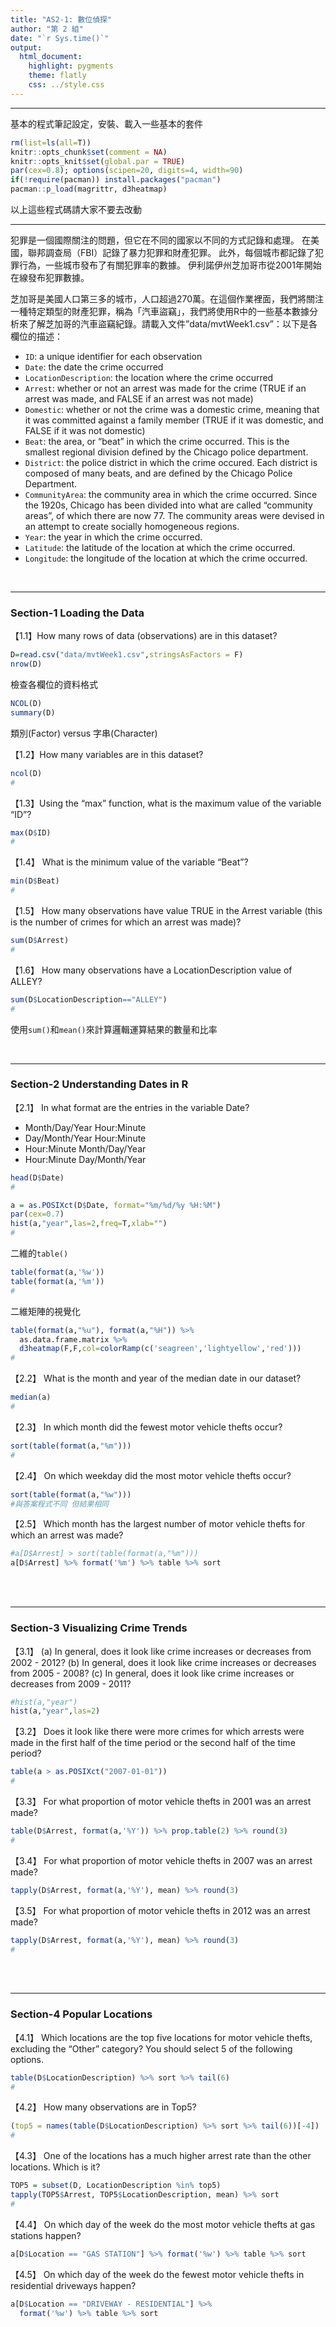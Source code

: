 ```yaml
---
title: "AS2-1: 數位偵探"
author: "第 2 組"
date: "`r Sys.time()`"
output: 
  html_document:
    highlight: pygments
    theme: flatly
    css: ../style.css
---
```



<hr>
基本的程式筆記設定，安裝、載入一些基本的套件
```r
rm(list=ls(all=T))
knitr::opts_chunk$set(comment = NA)
knitr::opts_knit$set(global.par = TRUE)
par(cex=0.8); options(scipen=20, digits=4, width=90)
if(!require(pacman)) install.packages("pacman")
pacman::p_load(magrittr, d3heatmap)
```
以上這些程式碼請大家不要去改動<br>

<hr>

犯罪是一個國際關注的問題，但它在不同的國家以不同的方式記錄和處理。 在美國，聯邦調查局（FBI）記錄了暴力犯罪和財產犯罪。 此外，每個城市都記錄了犯罪行為，一些城市發布了有關犯罪率的數據。 伊利諾伊州芝加哥市從2001年開始在線發布犯罪數據。

芝加哥是美國人口第三多的城市，人口超過270萬。在這個作業裡面，我們將關注一種特定類型的財產犯罪，稱為「汽車盜竊」，我們將使用R中的一些基本數據分析來了解芝加哥的汽車盜竊紀錄。請載入文件"data/mvtWeek1.csv"：以下是各欄位的描述：

+ `ID`: a unique identifier for each observation
+ `Date`: the date the crime occurred
+ `LocationDescription`: the location where the crime occurred
+ `Arrest`: whether or not an arrest was made for the crime (TRUE if an arrest was made, and FALSE if an arrest was not made)
+ `Domestic`: whether or not the crime was a domestic crime, meaning that it was committed against a family member (TRUE if it was domestic, and FALSE if it was not domestic)
+ `Beat`: the area, or "beat" in which the crime occurred. This is the smallest regional division defined by the Chicago police department.
+ `District`: the police district in which the crime occured. Each district is composed of many beats, and are defined by the Chicago Police Department.
+ `CommunityArea`: the community area in which the crime occurred. Since the 1920s, Chicago has been divided into what are called "community areas", of which there are now 77. The community areas were devised in an attempt to create socially homogeneous regions.
+ `Year`: the year in which the crime occurred.
+ `Latitude`: the latitude of the location at which the crime occurred.
+ `Longitude`: the longitude of the location at which the crime occurred.

<br><hr>

###  Section-1 Loading the Data

【1.1】How many rows of data (observations) are in this dataset?
```r
D=read.csv("data/mvtWeek1.csv",stringsAsFactors = F)
nrow(D)
```

檢查各欄位的資料格式
```r
NCOL(D)
summary(D)
```

類別(Factor) versus 字串(Character)

【1.2】How many variables are in this dataset?
```r
ncol(D)
#
```


【1.3】Using the "max" function, what is the maximum value of the variable "ID"?
```r
max(D$ID)
#
```


【1.4】 What is the minimum value of the variable "Beat"?
```r
min(D$Beat)
#
```


【1.5】 How many observations have value TRUE in the Arrest variable (this is the number of crimes for which an arrest was made)?
```r
sum(D$Arrest)
#
```

【1.6】 How many observations have a LocationDescription value of ALLEY?
```r
sum(D$LocationDescription=="ALLEY")
#
```
使用`sum()`和`mean()`來計算<z>邏輯運算</z>結果的<z>數量</z>和<z>比率</z>

<br><hr>

### Section-2 Understanding Dates in R

【2.1】 In what format are the entries in the variable Date?

+ Month/Day/Year Hour:Minute
+ Day/Month/Year Hour:Minute
+ Hour:Minute Month/Day/Year
+ Hour:Minute Day/Month/Year

```r
head(D$Date)
#
```

```r
a = as.POSIXct(D$Date, format="%m/%d/%y %H:%M")
par(cex=0.7)
hist(a,"year",las=2,freq=T,xlab="")
#
```

<z>二維的`table()`</z>
```r
table(format(a,'%w'))
table(format(a,'%m'))
#
```

<z>二維矩陣的視覺化</z>
```r
table(format(a,"%u"), format(a,"%H")) %>% 
  as.data.frame.matrix %>% 
  d3heatmap(F,F,col=colorRamp(c('seagreen','lightyellow','red')))
#
```

【2.2】 What is the month and year of the median date in our dataset? 
```r
median(a)
#
```

【2.3】 In which month did the fewest motor vehicle thefts occur?
```r
sort(table(format(a,"%m")))
#
```

【2.4】 On which weekday did the most motor vehicle thefts occur?
```r
sort(table(format(a,"%w")))
#與答案程式不同 但結果相同
```

【2.5】 Which month has the largest number of motor vehicle thefts for which an arrest was made?
```r
#a[D$Arrest] > sort(table(format(a,"%m")))
a[D$Arrest] %>% format('%m') %>% table %>% sort
```

<br><br>

- - -

### Section-3 Visualizing Crime Trends

【3.1】 (a) In general, does it look like crime increases or decreases from 2002 - 2012? (b) In general, does it look like crime increases or decreases from 2005 - 2008? (c) In general, does it look like crime increases or decreases from 2009 - 2011?
```r
#hist(a,"year")
hist(a,"year",las=2)
```

【3.2】 Does it look like there were more crimes for which arrests were made in the first half of the time period or the second half of the time period?
```r
table(a > as.POSIXct("2007-01-01"))
#
```

【3.3】 For what proportion of motor vehicle thefts in 2001 was an arrest made?
```r
table(D$Arrest, format(a,'%Y')) %>% prop.table(2) %>% round(3)
#
```

【3.4】 For what proportion of motor vehicle thefts in 2007 was an arrest made?
```r

tapply(D$Arrest, format(a,'%Y'), mean) %>% round(3)
```

【3.5】 For what proportion of motor vehicle thefts in 2012 was an arrest made?
```r
tapply(D$Arrest, format(a,'%Y'), mean) %>% round(3)
#
```

<br><br>

- - -

### Section-4 Popular Locations

【4.1】 Which locations are the top five locations for motor vehicle thefts, excluding the "Other" category? You should select 5 of the following options.

```r
table(D$LocationDescription) %>% sort %>% tail(6)
#
```

【4.2】 How many observations are in Top5?
```r
(top5 = names(table(D$LocationDescription) %>% sort %>% tail(6))[-4])
#
```

【4.3】 One of the locations has a much higher arrest rate than the other locations. Which is it? 
```r
TOP5 = subset(D, LocationDescription %in% top5)
tapply(TOP5$Arrest, TOP5$LocationDescription, mean) %>% sort
#
```

【4.4】 On which day of the week do the most motor vehicle thefts at gas stations happen?
```r

a[D$Location == "GAS STATION"] %>% format('%w') %>% table %>% sort
```

【4.5】 On which day of the week do the fewest motor vehicle thefts in residential driveways happen?
```r
a[D$Location == "DRIVEWAY - RESIDENTIAL"] %>% 
  format('%w') %>% table %>% sort

```






